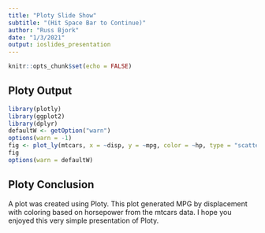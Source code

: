 ```yaml
---
title: "Ploty Slide Show"
subtitle: "(Hit Space Bar to Continue)"
author: "Russ Bjork"
date: "1/3/2021"
output: ioslides_presentation
---
```


```r
knitr::opts_chunk$set(echo = FALSE)
```


## Ploty Output

```r
library(plotly)
library(ggplot2)
library(dplyr)
defaultW <- getOption("warn") 
options(warn = -1) 
fig <- plot_ly(mtcars, x = ~disp, y = ~mpg, color = ~hp, type = "scatter")
fig
options(warn = defaultW)
```

## Ploty Conclusion

A plot was created using Ploty.  This plot generated MPG by displacement with coloring based on horsepower from the mtcars data.  I hope you enjoyed this very simple presentation of Ploty.